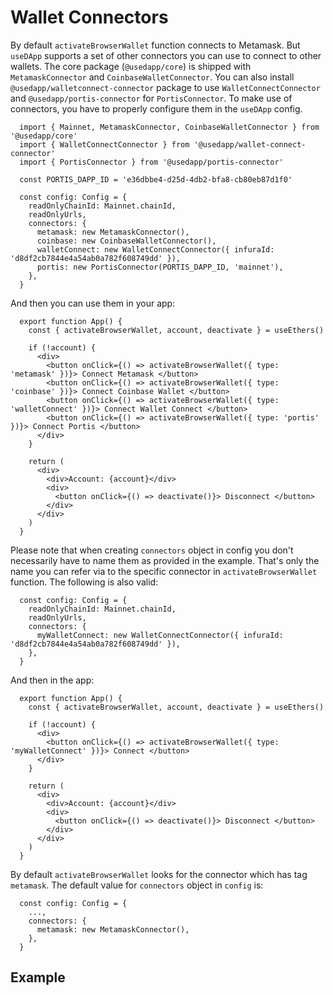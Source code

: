 # Wallet Connectors

By default `activateBrowserWallet` function connects to Metamask. But `useDApp` supports a set of other connectors you can use to connect to other wallets. The core package (`@usedapp/core`) is shipped with `MetamaskConnector` and `CoinbaseWalletConnector`. You can also install `@usedapp/walletconnect-connector` package to use `WalletConnectConnector` and `@usedapp/portis-connector` for `PortisConnector`. To make use of connectors, you have to properly configure them in the `useDApp` config.

```tsx
  import { Mainnet, MetamaskConnector, CoinbaseWalletConnector } from '@usedapp/core'
  import { WalletConnectConnector } from '@usedapp/wallet-connect-connector'
  import { PortisConnector } from '@usedapp/portis-connector'

  const PORTIS_DAPP_ID = 'e36dbbe4-d25d-4db2-bfa8-cb80eb87d1f0'

  const config: Config = {
    readOnlyChainId: Mainnet.chainId,
    readOnlyUrls,
    connectors: {
      metamask: new MetamaskConnector(),
      coinbase: new CoinbaseWalletConnector(),
      walletConnect: new WalletConnectConnector({ infuraId: 'd8df2cb7844e4a54ab0a782f608749dd' }),
      portis: new PortisConnector(PORTIS_DAPP_ID, 'mainnet'),
    },
  }
```

And then you can use them in your app:

```tsx
  export function App() {
    const { activateBrowserWallet, account, deactivate } = useEthers()

    if (!account) {
      <div>
        <button onClick={() => activateBrowserWallet({ type: 'metamask' })}> Connect Metamask </button>
        <button onClick={() => activateBrowserWallet({ type: 'coinbase' })}> Connect Coinbase Wallet </button>
        <button onClick={() => activateBrowserWallet({ type: 'walletConnect' })}> Connect Wallet Connect </button>
        <button onClick={() => activateBrowserWallet({ type: 'portis' })}> Connect Portis </button>
      </div>
    }

    return (
      <div>
        <div>Account: {account}</div>
        <div>
          <button onClick={() => deactivate()}> Disconnect </button>
        </div>
      </div>
    )
  }
```

Please note that when creating `connectors` object in config you don't necessarily have to name them as provided in the example. That's only the name you can refer via to the specific connector in `activateBrowserWallet` function. The following is also valid:

```tsx
  const config: Config = {
    readOnlyChainId: Mainnet.chainId,
    readOnlyUrls,
    connectors: {
      myWalletConnect: new WalletConnectConnector({ infuraId: 'd8df2cb7844e4a54ab0a782f608749dd' }),
    },
  }
```

And then in the app:

```tsx
  export function App() {
    const { activateBrowserWallet, account, deactivate } = useEthers()

    if (!account) {
      <div>
        <button onClick={() => activateBrowserWallet({ type: 'myWalletConnect' })}> Connect </button>
      </div>
    }

    return (
      <div>
        <div>Account: {account}</div>
        <div>
          <button onClick={() => deactivate()}> Disconnect </button>
        </div>
      </div>
    )
  }
```

By default `activateBrowserWallet` looks for the connector which has tag `metamask`. The default value for `connectors` object in `config` is:

```tsx
  const config: Config = {
    ...,
    connectors: {
      metamask: new MetamaskConnector(),
    },
  }
```

## Example


<ExampleContainer example={Connectors}/>
